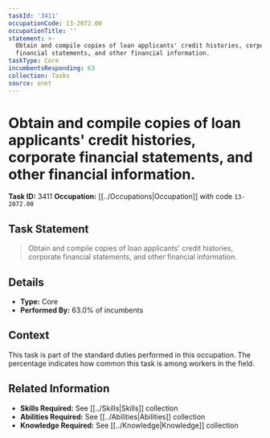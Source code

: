 ```yaml
---
taskId: '3411'
occupationCode: 13-2072.00
occupationTitle: ''
statement: >-
  Obtain and compile copies of loan applicants' credit histories, corporate
  financial statements, and other financial information.
taskType: Core
incumbentsResponding: 63
collection: Tasks
source: onet
---
```

# Obtain and compile copies of loan applicants' credit histories, corporate financial statements, and other financial information.

**Task ID:** 3411
**Occupation:** [[../Occupations|Occupation]] with code `13-2072.00`

## Task Statement

> Obtain and compile copies of loan applicants' credit histories, corporate financial statements, and other financial information.

## Details

- **Type:** Core
- **Performed By:** 63.0% of incumbents

## Context

This task is part of the standard duties performed in this occupation. The percentage indicates how common this task is among workers in the field.

## Related Information

- **Skills Required:** See [[../Skills|Skills]] collection
- **Abilities Required:** See [[../Abilities|Abilities]] collection
- **Knowledge Required:** See [[../Knowledge|Knowledge]] collection
